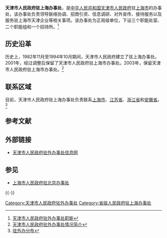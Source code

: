 {{Infobox PRCG
|机构名称=天津市人民政府驻上海办事处
|标志1=Red star.svg
|标志1说明=[[s:国务院关于国家行政机关和企业事业单位社会团体印章管理的规定|1999年规定]]：[[印章|印章]][[直径|直径]]?厘米，中央刊[[五角星|五角星]]，由[[天津市人民政府|天津市人民政府]]制发。
|职位1=党组书记、主任
|人员1=张怀亭
|职位2=党组成员、副主任 
|人员2=王连元
|上级机构=[[天津市人民政府|天津市人民政府]]
|机构类型=[[天津市人民政府驻外办事处|天津市人民政府驻外办事处]]
|行政级别=正地厅级
|成立时间=1950年代
|前身=
|地址1=[[上海市|上海市]][[虹口区|虹口区]][[长阳路|长阳路]]325号
|邮编1=
|官网=[http://www.jinhuwang.gov.cn/ 津沪网]
|image1=
|caption1=
}}

'''天津市人民政府驻上海办事处'''，是[[中华人民共和国|中华人民共和国]][[天津市人民政府|天津市人民政府]]驻[[上海市|上海市]]的办事处，该办事处负责领导联络协调、招商引资、信息调研、对外宣传、接待服务以及服务驻上海市天津企业等相关事项。该办事处为正局级单位，下设三个职能处室、二个职能组和一个招待所。<ref>[http://www.tjzwb.cn/zwb.asp 天津市人民政府驻外办事处职能]{{dead link|date=2017年12月 |bot=InternetArchiveBot |fix-attempted=yes }}</ref> 

== 历史沿革 == 
历史上，1982年11月至1994年10月期间，天津市人民政府建立了驻上海办事处。2001年，经过调整后保留了天津市人民政府驻上海市办事处。2003年，保留天津市人民政府驻上海市办事处。<ref>[http://www.tjzwb.cn/zwb.asp 天津市人民政府驻外办事处情况简介]{{dead link|date=2017年12月 |bot=InternetArchiveBot |fix-attempted=yes }}</ref> 

== 联系区域 ==
目前，天津市人民政府驻上海办事处负责联系[[上海市|上海市]]、[[江苏省|江苏省]]、[[浙江省|浙江省]]和[[安徽省|安徽省]]。<ref>[http://www.tjzwb.cn/newslist1.asp?menuname=%D7%A4%CD%E2%B0%EC%B7%D6%B2%BC 驻外办分布]{{dead link|date=2017年12月 |bot=InternetArchiveBot |fix-attempted=yes }}</ref>

== 参考文献 ==
{{Reflist|30em}}

== 外部链接 ==
* [http://www.tjzwb.cn/index.asp 天津市人民政府驻外办事处信息网]{{dead link|date=2017年12月 |bot=InternetArchiveBot |fix-attempted=yes }}

== 参见 ==
* [[上海市人民政府驻北京办事处|上海市人民政府驻北京办事处]]

{{-}}
{{中华人民共和国各省级行政区|人民政府驻上海办事处|仅内地=yes}}
{{天津市人民政府}}

[[Category:天津市人民政府驻外办事处|Category:天津市人民政府驻外办事处]]
[[Category:省级人民政府驻上海办事处|Category:省级人民政府驻上海办事处]]